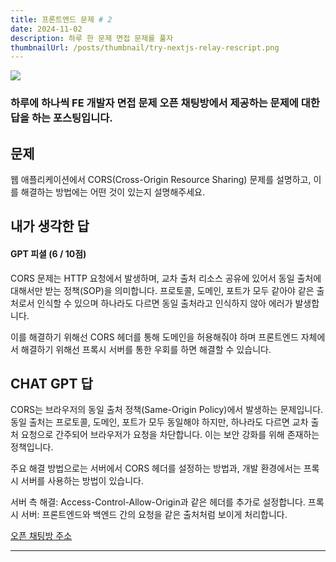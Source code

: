 ```yaml
---
title: 프론트엔드 문제 # 2
date: 2024-11-02
description: 하루 한 문제 면접 문제를 풀자
thumbnailUrl: /posts/thumbnail/try-nextjs-relay-rescript.png
---
```


![](/posts/thumbnail/try-nextjs-relay-rescript.png)

<h3 className="text-center">
  하루에 하나씩 FE 개발자 면접 문제 오픈 채팅방에서 제공하는 문제에 대한 답을
  하는 포스팅입니다.
</h3>

## 문제

웹 애플리케이션에서 CORS(Cross-Origin Resource Sharing) 문제를 설명하고, 이를 해결하는 방법에는 어떤 것이 있는지 설명해주세요.

## 내가 생각한 답

#### GPT 피셜 (6 / 10점)

CORS 문제는 HTTP 요청에서 발생하며, 교차 출처 리소스 공유에 있어서 동일 출처에 대해서만 받는 정책(SOP)을 의미합니다. 프로토콜, 도메인, 포트가 모두 같아야 같은 출처로서 인식할 수 있으며 하나라도 다르면 동일 출처라고 인식하지 않아 에러가 발생합니다.

이를 해결하기 위해선 CORS 헤더를 통해 도메인을 허용해줘야 하며 프론트엔드 자체에서 해결하기 위해선 프록시 서버를 통한 우회를 하면 해결할 수 있습니다.

## CHAT GPT 답

CORS는 브라우저의 동일 출처 정책(Same-Origin Policy)에서 발생하는 문제입니다. 동일 출처는 프로토콜, 도메인, 포트가 모두 동일해야 하지만, 하나라도 다르면 교차 출처 요청으로 간주되어 브라우저가 요청을 차단합니다. 이는 보안 강화를 위해 존재하는 정책입니다.

주요 해결 방법으로는 서버에서 CORS 헤더를 설정하는 방법과, 개발 환경에서는 프록시 서버를 사용하는 방법이 있습니다.

서버 측 해결: Access-Control-Allow-Origin과 같은 헤더를 추가로 설정합니다.
프록시 서버: 프론트엔드와 백엔드 간의 요청을 같은 출처처럼 보이게 처리합니다.

[오픈 채팅방 주소]

---

[오픈 채팅방 주소]: https://open.kakao.com/o/gvDPGRIg
